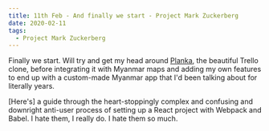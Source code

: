 ```yaml
---
title: 11th Feb - And finally we start - Project Mark Zuckerberg
date: 2020-02-11
tags:
  - Project Mark Zuckerberg
---
```


Finally we start. Will try and get my head around [Planka](https://planka.app/),
the beautiful Trello clone, before integrating it with Myanmar
maps and adding my own features to end up with a custom-made
Myanmar app that I'd been talking about for literally years.

[Here's] a guide through the heart-stoppingly complex and
confusing and downright anti-user process of setting up a 
React project with Webpack and Babel. I hate them, I really do.
I hate them so much. 